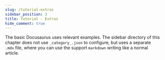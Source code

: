 ```yaml
---
slug: /tutorial-extras
sidebar_position: 3
title: Tutorial - Extras
hide_comment: true
---
```


The basic Docusaurus uses relevant examples. The sidebar directory of this chapter does not use `_category_.json` to configure, but uses a separate `.mdx` file, where you can use the support `markdown` writing like a normal article.

[//]: # (There are five chapters in this section, starting from [Related Configurations]&#40;docusaurus-conf.md&#41;, To create the '3' types &#40;[Pages]&#40;create-a-page.md&#41;, [Docs]&#40;create-a-document.md&#41;, [blog]&#40;create-a-blog-post.md&#41;&#41; of the article format, And examples of the common [' markdown 'feature]&#40;markdown-features/markdown-features.mdx&#41;)


<DocCardList />
